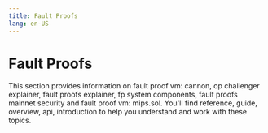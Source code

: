 ```yaml
---
title: Fault Proofs
lang: en-US
---
```



# Fault Proofs

This section provides information on fault proof vm: cannon, op challenger explainer, fault proofs explainer, fp system components, fault proofs mainnet security and fault proof vm: mips.sol. You'll find reference, guide, overview, api, introduction to help you understand and work with these topics.

<Cards>
  <Card title="Fault proof vm: cannon" href="/stack/protocol/fault-proofs/cannon" />
  <Card title="Op Challenger explainer" href="/stack/protocol/fault-proofs/challenger" />
  <Card title="Fault proofs explainer" href="/stack/protocol/fault-proofs/explainer" />
  <Card title="Fp system components" href="/stack/protocol/fault-proofs/fp-components" />
  <Card title="Fault proofs mainnet security" href="/stack/protocol/fault-proofs/fp-security" />
  <Card title="Fault proof vm: mips.sol" href="/stack/protocol/fault-proofs/mips" />
</Cards>